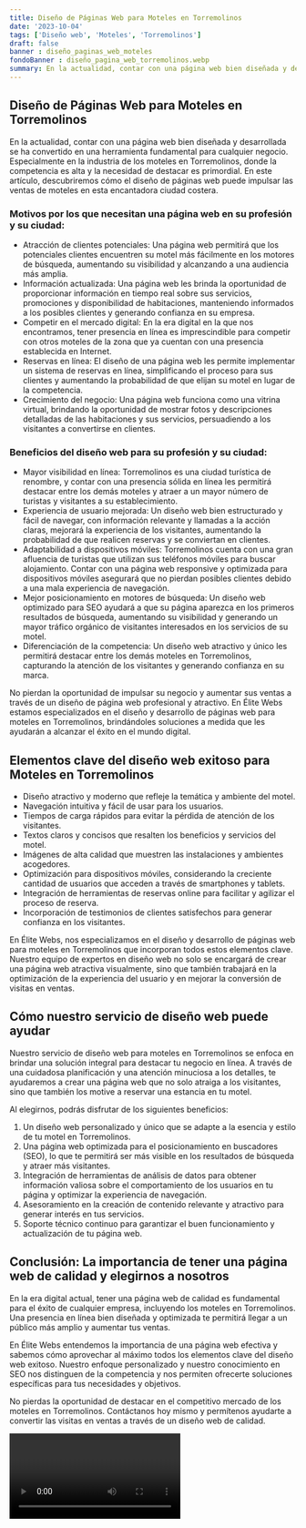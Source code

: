 ```yaml
---
title: Diseño de Páginas Web para Moteles en Torremolinos
date: '2023-10-04'
tags: ['Diseño web', 'Moteles', 'Torremolinos']
draft: false
banner : diseño_paginas_web_moteles
fondoBanner : diseño_pagina_web_torremolinos.webp
summary: En la actualidad, contar con una página web bien diseñada y desarrollada se ha convertido en una herramienta fundamental para cualquier negocio. Especialmente en la industria de los moteles en Torremolinos, donde la competencia es alta y la necesidad de destacar es primordial. En este artículo, descubriremos cómo el diseño de páginas web puede impulsar las ventas de moteles en esta encantadora ciudad costera.
---
```


## Diseño de Páginas Web para Moteles en Torremolinos

En la actualidad, contar con una página web bien diseñada y desarrollada se ha convertido en una herramienta fundamental para cualquier negocio. Especialmente en la industria de los moteles en Torremolinos, donde la competencia es alta y la necesidad de destacar es primordial. En este artículo, descubriremos cómo el diseño de páginas web puede impulsar las ventas de moteles en esta encantadora ciudad costera.

### Motivos por los que necesitan una página web en su profesión y su ciudad:
- Atracción de clientes potenciales: Una página web permitirá que los potenciales clientes encuentren su motel más fácilmente en los motores de búsqueda, aumentando su visibilidad y alcanzando a una audiencia más amplia.
- Información actualizada: Una página web les brinda la oportunidad de proporcionar información en tiempo real sobre sus servicios, promociones y disponibilidad de habitaciones, manteniendo informados a los posibles clientes y generando confianza en su empresa.
- Competir en el mercado digital: En la era digital en la que nos encontramos, tener presencia en línea es imprescindible para competir con otros moteles de la zona que ya cuentan con una presencia establecida en Internet.
- Reservas en línea: El diseño de una página web les permite implementar un sistema de reservas en línea, simplificando el proceso para sus clientes y aumentando la probabilidad de que elijan su motel en lugar de la competencia.
- Crecimiento del negocio: Una página web funciona como una vitrina virtual, brindando la oportunidad de mostrar fotos y descripciones detalladas de las habitaciones y sus servicios, persuadiendo a los visitantes a convertirse en clientes.

### Beneficios del diseño web para su profesión y su ciudad:
- Mayor visibilidad en línea: Torremolinos es una ciudad turística de renombre, y contar con una presencia sólida en línea les permitirá destacar entre los demás moteles y atraer a un mayor número de turistas y visitantes a su establecimiento.
- Experiencia de usuario mejorada: Un diseño web bien estructurado y fácil de navegar, con información relevante y llamadas a la acción claras, mejorará la experiencia de los visitantes, aumentando la probabilidad de que realicen reservas y se conviertan en clientes.
- Adaptabilidad a dispositivos móviles: Torremolinos cuenta con una gran afluencia de turistas que utilizan sus teléfonos móviles para buscar alojamiento. Contar con una página web responsive y optimizada para dispositivos móviles asegurará que no pierdan posibles clientes debido a una mala experiencia de navegación.
- Mejor posicionamiento en motores de búsqueda: Un diseño web optimizado para SEO ayudará a que su página aparezca en los primeros resultados de búsqueda, aumentando su visibilidad y generando un mayor tráfico orgánico de visitantes interesados en los servicios de su motel.
- Diferenciación de la competencia: Un diseño web atractivo y único les permitirá destacar entre los demás moteles en Torremolinos, capturando la atención de los visitantes y generando confianza en su marca.

No pierdan la oportunidad de impulsar su negocio y aumentar sus ventas a través de un diseño de página web profesional y atractivo. En Élite Webs estamos especializados en el diseño y desarrollo de páginas web para moteles en Torremolinos, brindándoles soluciones a medida que les ayudarán a alcanzar el éxito en el mundo digital.

<GifSeo />

<Cta />

## Elementos clave del diseño web exitoso para Moteles en Torremolinos

- Diseño atractivo y moderno que refleje la temática y ambiente del motel.
- Navegación intuitiva y fácil de usar para los usuarios.
- Tiempos de carga rápidos para evitar la pérdida de atención de los visitantes.
- Textos claros y concisos que resalten los beneficios y servicios del motel.
- Imágenes de alta calidad que muestren las instalaciones y ambientes acogedores.
- Optimización para dispositivos móviles, considerando la creciente cantidad de usuarios que acceden a través de smartphones y tablets.
- Integración de herramientas de reservas online para facilitar y agilizar el proceso de reserva.
- Incorporación de testimonios de clientes satisfechos para generar confianza en los visitantes.

En Élite Webs, nos especializamos en el diseño y desarrollo de páginas web para moteles en Torremolinos que incorporan todos estos elementos clave. Nuestro equipo de expertos en diseño web no solo se encargará de crear una página web atractiva visualmente, sino que también trabajará en la optimización de la experiencia del usuario y en mejorar la conversión de visitas en ventas.

## Cómo nuestro servicio de diseño web puede ayudar

Nuestro servicio de diseño web para moteles en Torremolinos se enfoca en brindar una solución integral para destacar tu negocio en línea. A través de una cuidadosa planificación y una atención minuciosa a los detalles, te ayudaremos a crear una página web que no solo atraiga a los visitantes, sino que también los motive a reservar una estancia en tu motel.

Al elegirnos, podrás disfrutar de los siguientes beneficios:

1. Un diseño web personalizado y único que se adapte a la esencia y estilo de tu motel en Torremolinos.
2. Una página web optimizada para el posicionamiento en buscadores (SEO), lo que te permitirá ser más visible en los resultados de búsqueda y atraer más visitantes.
3. Integración de herramientas de análisis de datos para obtener información valiosa sobre el comportamiento de los usuarios en tu página y optimizar la experiencia de navegación.
4. Asesoramiento en la creación de contenido relevante y atractivo para generar interés en tus servicios.
5. Soporte técnico continuo para garantizar el buen funcionamiento y actualización de tu página web.

## Conclusión: La importancia de tener una página web de calidad y elegirnos a nosotros

En la era digital actual, tener una página web de calidad es fundamental para el éxito de cualquier empresa, incluyendo los moteles en Torremolinos. Una presencia en línea bien diseñada y optimizada te permitirá llegar a un público más amplio y aumentar tus ventas.

En Élite Webs entendemos la importancia de una página web efectiva y sabemos cómo aprovechar al máximo todos los elementos clave del diseño web exitoso. Nuestro enfoque personalizado y nuestro conocimiento en SEO nos distinguen de la competencia y nos permiten ofrecerte soluciones específicas para tus necesidades y objetivos.

No pierdas la oportunidad de destacar en el competitivo mercado de los moteles en Torremolinos. Contáctanos hoy mismo y permítenos ayudarte a convertir las visitas en ventas a través de un diseño web de calidad.

<Video />

<CtaBot job='Moteles' city='Torremolinos'/>

<Gmaps query='Torremolinos+españa+maps' />